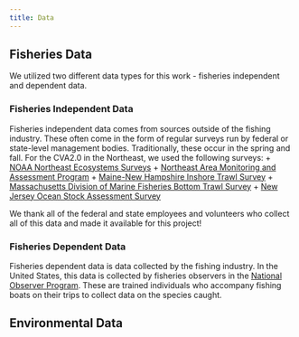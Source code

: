 ```yaml
---
title: Data
---
```

## Fisheries Data
We utilized two different data types for this work - fisheries independent and dependent data. 

### Fisheries Independent Data
Fisheries independent data comes from sources outside of the fishing industry. These often come in the form of regular surveys run by federal or state-level management bodies. Traditionally, these occur in the spring and fall. For the CVA2.0 in the Northeast, we used the following surveys: 
+ [NOAA Northeast Ecosystems Surveys](https://www.fisheries.noaa.gov/about/northeast-ecosystems-surveys)
+ [Northeast Area Monitoring and Assessment Program](https://www.neamap.net/)
+ [Maine-New Hampshire Inshore Trawl Survey](https://www.neamap.net/menh-inshore-trawl/)
+ [Massachusetts Division of Marine Fisheries Bottom Trawl Survey](https://www.neamap.net/madmf-bottom-trawl/)
+ [New Jersey Ocean Stock Assessment Survey](https://dep.nj.gov/njfw/fishing/marine/ocean-stock-assessment-program/#:~:text=The%20New%20Jersey%20Ocean%20Stock,times%20throughout%20a%20calendar%20year.)

We thank all of the federal and state employees and volunteers who collect all of this data and made it available for this project! 

### Fisheries Dependent Data 
Fisheries dependent data is data collected by the fishing industry. In the United States, this data is collected by fisheries observers in the [National Observer Program](https://www.fisheries.noaa.gov/national/fisheries-observers/national-observer-program). These are trained individuals who accompany fishing boats on their trips to collect data on the species caught. 

## Environmental Data


